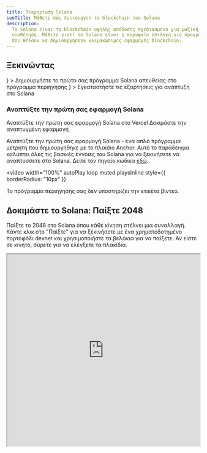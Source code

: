 ```yaml
---
title: Τεκμηρίωση Solana
seoTitle: Μάθετε πώς λειτουργεί το blockchain του Solana
description:
  Το Solana είναι το blockchain υψηλής απόδοσης σχεδιασμένο για μαζική
  υιοθέτηση. Μάθετε γιατί το Solana είναι η κορυφαία επιλογή για προγραμματιστές
  που θέλουν να δημιουργήσουν κλιμακώσιμες εφαρμογές blockchain.
---
```


## Ξεκινώντας

<Cards>
  <Card
    title="Γρήγορη εκκίνηση"
    href="/docs/intro/quick-start"
    icon={<Rocket />}
  >
    Δημιουργήστε το πρώτο σας πρόγραμμα Solana απευθείας στο πρόγραμμα
    περιήγησης
  </Card>
  <Card
    title="Ρύθμιση τοπικού περιβάλλοντος"
    href="/docs/intro/installation"
    icon={<Download />}
  >
    Εγκαταστήστε τις εξαρτήσεις για ανάπτυξη στο Solana
  </Card>
</Cards>

### Αναπτύξτε την πρώτη σας εφαρμογή Solana

<Cards>
  <Card
    title="Ανάπτυξη στο Vercel"
    href="https://vercel.com/new/clone?repository-url=https%3A%2F%2Fgithub.com%2Fsolana-developers%2Fanchor-web3js-nextjs&root-directory=frontend&demo-title=Anchor%20Web3.js%20Next.js%20Demo&demo-description=An%20example%20deployment%20of%20the%20Anchor%20Web3.js%20Next.js%20project.&demo-url=https%3A%2F%2Fanchor-web3js-nextjs.vercel.app%2F&project-name=anchor-web3js-nextjs&repository-name=anchor-web3js-nextjs"
  >
    Αναπτύξτε την πρώτη σας εφαρμογή Solana στο Vercel
  </Card>
  <Card
    title="Προεπισκόπηση Vercel"
    href="https://anchor-web3js-nextjs-jade.vercel.app/"
  >
    Δοκιμάστε την αναπτυγμένη εφαρμογή
  </Card>
</Cards>

Αναπτύξτε την πρώτη σας εφαρμογή Solana - ένα απλό πρόγραμμα μετρητή που
δημιουργήθηκε με το πλαίσιο Anchor. Αυτό το παράδειγμα καλύπτει όλες τις βασικές
έννοιες του Solana για να ξεκινήσετε να αναπτύσσετε στο Solana. Δείτε τον πηγαίο
κώδικα [εδώ](https://github.com/solana-developers/anchor-web3js-nextjs).

<Accordions>
<Accordion title="Επίδειξη εφαρμογής">

<video
  width="100%"
  autoPlay
  loop
  muted
  playsInline
  style={{
    borderRadius: "10px"
  }}
>
  <source src="/assets/docs/counter.mp4" type="video/mp4" />
  Το πρόγραμμα περιήγησής σας δεν υποστηρίζει την ετικέτα βίντεο.
</video>

</Accordion>
</Accordions>

## Δοκιμάστε το Solana: Παίξτε 2048

Παίξτε το 2048 στο Solana όπου κάθε κίνηση στέλνει μια συναλλαγή. Κάντε κλικ στο
"Παίξτε" για να ξεκινήσετε με ένα χρηματοδοτημένο πορτοφόλι devnet και
χρησιμοποιήστε τα βελάκια για να παίξετε. Αν είστε σε κινητό, σύρετε για να
ελέγξετε τα πλακίδια.

<Accordions>
<Accordion title="Παίξτε Solana 2048">

<iframe
  src="https://solplay.de/solana-2048/"
  width="100%"
  height="500"
  style={{
    borderRadius: "12px",
    border: "2px solid rgba(0, 0, 0, 0.2)",
    maxWidth: "100%",
    minHeight: "300px",
    aspectRatio: "1"
  }}
  scrolling="no"
/>

</Accordion>
</Accordions>

Δημιουργήθηκε από τον [Jonas](https://x.com/SolPlay_jonas), από την ομάδα DevRel
του Solana Foundation.

## Ξεκινήστε να μαθαίνετε

Μάθετε τις βασικές έννοιες που αφορούν την ανάπτυξη στο Solana.

<Cards>
  <Card title="Λογαριασμοί" href="/docs/core/accounts">
    Πώς η Solana αποθηκεύει δεδομένα
  </Card>
  <Card title="Χρεώσεις στη Solana" href="/docs/core/fees">
    Κόστη για την αποστολή συναλλαγών στη Solana
  </Card>
  <Card title="Συναλλαγές" href="/docs/core/transactions">
    Πώς να αλληλεπιδράσετε με το δίκτυο της Solana
  </Card>
  <Card title="Προγράμματα" href="/docs/core/programs">
    Έξυπνα συμβόλαια στη Solana
  </Card>
  <Card title="Διευθύνσεις παραγόμενες από προγράμματα" href="/docs/core/pda">
    Πώς να δημιουργήσετε ντετερμινιστικές διευθύνσεις
  </Card>
  <Card title="Διαπρογραμματική κλήση" href="/docs/core/cpi">
    Πώς να καλέσετε ένα πρόγραμμα από ένα άλλο
  </Card>
</Cards>

### Ανάπτυξη στην πλευρά του πελάτη

Τα ακόλουθα SDKs είναι τα επίσημα SDKs για το Solana που αναπτύχθηκαν από την
[Anza](https://anza.xyz).

#### Επίσημα SDKs

| Γλώσσα                    | SDK                                                                |
| ------------------------- | ------------------------------------------------------------------ |
| Rust                      | [solana_sdk](/docs/clients/official/rust)                          |
| Typescript (Προτεινόμενο) | [@solana/kit](/docs/clients/official/javascript#solana-kit)        |
| Typescript (Legacy)       | [@solana/web3.js](/docs/clients/official/javascript#solana-web3js) |

#### SDKs από την κοινότητα

Τα ακόλουθα είναι SDKs που έχουν συνεισφέρει μέλη της κοινότητας για διάφορες
γλώσσες:

| Γλώσσα   | SDK                                                                                                                                     |
| -------- | --------------------------------------------------------------------------------------------------------------------------------------- |
| Python   | [solders](https://github.com/kevinheavey/solders)                                                                                       |
| Java     | [sava](https://sava.software) ή [solanaj](https://github.com/skynetcap/solanaj) ή [solana4j](https://github.com/LMAX-Exchange/solana4j) |
| C++      | [solcpp](https://github.com/mschneider/solcpp) ή [solana-c](https://github.com/VAR-META-Tech/solana-c-sdk)                              |
| Go       | [solana-go](https://github.com/gagliardetto/solana-go)                                                                                  |
| Kotlin   | [sol4k](https://github.com/sol4k/sol4k) ή [solanaKT](https://github.com/metaplex-foundation/SolanaKT)                                   |
| Dart     | [solana](https://github.com/espresso-cash/espresso-cash-public/tree/master/packages/solana)                                             |
| C#       | [solnet](https://github.com/bmresearch/Solnet)                                                                                          |
| GdScript | [godot](https://github.com/Virus-Axel/godot-solana-sdk/)                                                                                |

<Callout type="warn">
  Τα SDKs της κοινότητας δεν είναι εγγυημένο ότι είναι ενημερωμένα ή ότι
  περιλαμβάνουν όλες τις λειτουργίες των επίσημων SDKs.
</Callout>

## Λειτουργία ενός validator

Εξερευνήστε τι χρειάζεται για να λειτουργήσετε έναν validator του Solana και να
βοηθήσετε στην ασφάλεια του δικτύου.

<Cards>
  <Card title="Validators" href="https://docs.anza.xyz/validator/anatomy">
    Μεμονωμένοι κόμβοι που ασφαλίζουν το δίκτυο Solana
  </Card>
  <Card
    title="Απαιτήσεις συστήματος"
    href="https://docs.anza.xyz/operations/requirements"
  >
    Προτεινόμενες απαιτήσεις υλικού και SOL που απαιτούνται για τη λειτουργία
    ενός validator
  </Card>
  <Card
    title="Ρύθμιση Validator"
    href="https://docs.anza.xyz/operations/setup-a-validator"
  >
    Ρυθμίστε έναν validator και συνδεθείτε σε ένα cluster για πρώτη φορά
  </Card>
</Cards>

## Λήψη υποστήριξης

Λάβετε βοήθεια από την κοινότητα του Solana στο
[Solana StackExchange](https://solana.stackexchange.com).
